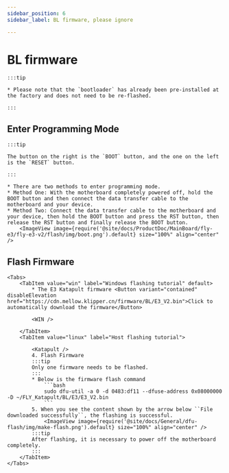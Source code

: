 ```yaml
---
sidebar_position: 6
sidebar_label: BL firmware, please ignore

---
```










# BL firmware

    :::tip

    * Please note that the `bootloader` has already been pre-installed at the factory and does not need to be re-flashed.

    :::

## Enter Programming Mode

    :::tip

    The button on the right is the `BOOT` button, and the one on the left is the `RESET` button.

    :::

    * There are two methods to enter programming mode.
    * Method One: With the motherboard completely powered off, hold the BOOT button and then connect the data transfer cable to the motherboard and your device.
    * Method Two: Connect the data transfer cable to the motherboard and your device, then hold the BOOT button and press the RST button, then release the RST button and finally release the BOOT button.
        <ImageView image={require('@site/docs/ProductDoc/MainBoard/fly-e3/fly-e3-v2/flash/img/boot.png').default} size="100%" align="center" />

## Flash Firmware
    <Tabs>
        <TabItem value="win" label="Windows flashing tutorial" default>
            * The E3 Katapult firmware <Button variant="contained" disableElevation href="https://cdn.mellow.klipper.cn/firmware/BL/E3_V2.bin">Click to automatically download the firmware</Button>

            <WIN />

        </TabItem>
        <TabItem value="linux" label="Host flashing tutorial">

            <Katapult />
            4. Flash Firmware
            :::tip
            Only one firmware needs to be flashed.
            :::
            * Below is the firmware flash command
                ```bash
                sudo dfu-util -a 0 -d 0483:df11 --dfuse-address 0x08000000 -D ~/FLY_Katapult/BL/E3/E3_V2.bin
                ```
            5. When you see the content shown by the arrow below ``File downloaded successfully``, the flashing is successful.
                <ImageView image={require('@site/docs/General/dfu-flash/img/make-flash.png').default} size="100%" align="center" />
            :::tip
            After flashing, it is necessary to power off the motherboard completely.
            :::
        </TabItem>
    </Tabs>
